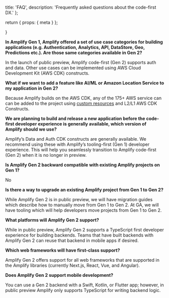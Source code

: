   title: 'FAQ',
  description: 'Frequently asked questions about the code-first DX.'
};

  return {
    props: {
      meta
    }
  };

}

**In Amplify Gen 1, Amplify offered a set of use case categories for building applications (e.g. Authentication, Analytics, API, DataStore, Geo, Predictions etc.). Are those same categories available in Gen 2?**

In the launch of public preview, Amplify code-first (Gen 2) supports auth and data. Other use cases can be implemented using AWS Cloud Development Kit (AWS CDK) constructs.

**What if we want to add a feature like AI/ML or Amazon Location Service to my application in Gen 2?**

Because Amplify builds on the AWS CDK, any of the 175+ AWS service can can be added to the project using [custom resources](../../build-a-backend/add-aws-services/custom-resources/) and L2/L1 AWS CDK Constructs.

**We are planning to build and release a new application before the code-first developer experience is generally available, which version of Amplify should we use?**

Amplify’s Data and Auth CDK constructs are generally available. We recommend using these with Amplify’s tooling-first (Gen 1) developer experience. This will help you seamlessly transition to Amplify code-first (Gen 2) when it is no longer in preview.

**Is Amplify Gen 2 backward compatible with existing Amplify projects on Gen 1?**

No

**Is there a way to upgrade an existing Amplify project from Gen 1 to Gen 2?**

While Amplify Gen 2 is in public preview, we will have migration guides which describe how to manually move from Gen 1 to Gen 2. At GA, we will have tooling which will help developers move projects from Gen 1 to Gen 2.

**What platforms will Amplify Gen 2 support?**

While in public preview, Amplify Gen 2 supports a TypeScript first developer experience for building backends. Teams that have built backends with Amplify Gen 2 can reuse that backend in mobile apps if desired.

 
**Which web frameworks will have first-class support?**

Amplify Gen 2 offers support for all web frameworks that are supported in the Amplify libraries (currently Next.js, React, Vue, and Angular).

**Does Amplify Gen 2 support mobile development?**

You can use a Gen 2 backend with a Swift, Kotlin, or Flutter app; however, in public preview Amplify only supports TypeScript for writing backend logic.
